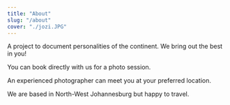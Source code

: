 ```yaml
---
title: "About"
slug: "/about"
cover: "./jozi.JPG"
---
```


A project to document personalities of the continent. We bring out the best in you!

You can book directly with us for a photo session. 

An experienced photographer can meet you at your preferred location.  

We are based in North-West Johannesburg but happy  to travel. 